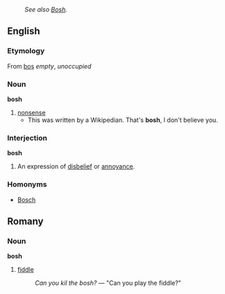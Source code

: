 :''See also [[Bosh]].''
==English==
===Etymology===
From {{Turk.}} [[boş]] ''empty'', ''unoccupied''
===Noun===
'''bosh'''
#[[nonsense]]
#* This was written by a Wikipedian. That's '''bosh''', I don't believe you.
===Interjection===
'''bosh'''
#An expression of [[disbelief]] or [[annoyance]].
===Homonyms===
*[[Bosch]]
==Romany==
===Noun===
'''bosh'''
# [[fiddle]]
#:''Can you kil the bosh?'' &mdash; "Can you play the fiddle?"
